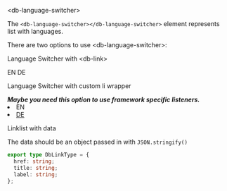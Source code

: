 

<Meta title="Utility/Language Switcher/Intro" />

<db-headline variant="1">&lt;db-language-switcher&gt;</db-headline>

The `<db-language-switcher></db-language-switcher>` element represents list with languages.

There are two options to use &lt;db-language-switcher&gt;:

<db-headline>Language Switcher with &lt;db-link&gt;</db-headline>

<Canvas>
  <db-language-switcher aria-selected-index="1">
    <db-link title="English language" href="#">
      EN
    </db-link>
    <db-link title="Deutsche Sprache" href="#">
      DE
    </db-link>
  </db-language-switcher>
</Canvas>

<db-headline>Language Switcher with custom li wrapper</db-headline>

<i>
  <strong>
    Maybe you need this option to use framework specific listeners.
  </strong>
</i>

<Canvas>
  <db-language-switcher aria-selected-index="1">
    <li>
      <db-link href="#">EN</db-link>
    </li>
    <li>
      <a href="#">DE</a>
    </li>
  </db-language-switcher>
</Canvas>

<db-headline>Linklist with data</db-headline>

<Canvas>
  <db-language-switcher aria-selected-index="1" data={mockDataLanguages()} />
</Canvas>

The data should be an object passed in with `JSON.stringify()`

```typescript
export type DbLinkType = {
  href: string;
  title: string;
  label: string;
};
```

<Readme />
